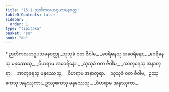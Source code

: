 ```yaml
---
title: "15.1 ဉာတိကလဟဝူပသမနဝတ္ထု"
tableOfContents: false
sidebar:
  order: 1
type: "tipitaka"
basket: "su"
book: "dh"
---
```



<DynamicBreadcrumb />

<Paragraph type="center" book="dh">
* ဉာတိကလဟဝူပသမနဝတ္ထု
</Paragraph>

<Division number="197" book="dh" e="ch" v="18" p="42">

<Paragraph number="213" type="verses" book="dh">
_သုသုခံ ဝတ ဇီဝါမ,_  
_ဝေရိနေသု အဝေရိနော;_  
_ဝေရိနေသု မနုဿေသု,_  
_ဝိဟရာမ အဝေရိနော._  

</Paragraph>

</Division>
<Division number="198" book="dh" e="ch" v="18" p="43">

<Paragraph number="214" type="verses" book="dh">
_သုသုခံ ဝတ ဇီဝါမ,_  
_အာတုရေသု အနာတုရာ;_  
_အာတုရေသု မနုဿေသု,_  
_ဝိဟရာမ အနာတုရာ._  

</Paragraph>

</Division>
<Division number="199" book="dh" e="ch" v="18" p="43">

<Paragraph number="215" book="dh">
_သုသုခံ ဝတ ဇီဝါမ,_  
ဥဿုကေသု အနုဿုကာ;_  
ဥဿုကေသု မနုဿေသု,_  
_ဝိဟရာမ အနုဿုကာ._
</Paragraph>
</Division>